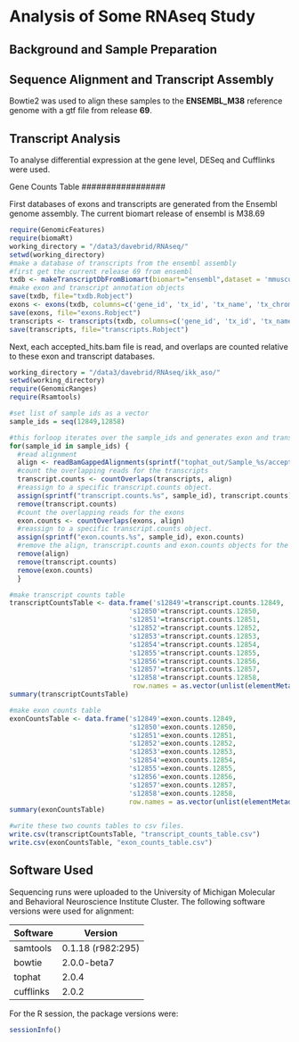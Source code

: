 Analysis of Some RNAseq Study
=============================

Background and Sample Preparation
---------------------------------


Sequence Alignment and Transcript Assembly
------------------------------------------
Bowtie2 was used to align these samples to the **ENSEMBL_M38** reference genome with a gtf file from release **69**.  

Transcript Analysis
-------------------
To analyse differential expression at the gene level, DESeq and Cufflinks were used.  

Gene Counts Table
#################

First databases of exons and transcripts are generated from the Ensembl genome assembly.  The current biomart release of ensembl is M38.69

```r
require(GenomicFeatures)
require(biomaRt)
working_directory = "/data3/davebrid/RNAseq/"
setwd(working_directory)
#make a database of transcripts from the ensembl assembly
#first get the current release 69 from ensembl
txdb <- makeTranscriptDbFromBiomart(biomart="ensembl",dataset = 'mmusculus_gene_ensembl')
#make exon and transcript annotation objects
save(txdb, file="txdb.Robject")
exons <- exons(txdb, columns=c('gene_id', 'tx_id', 'tx_name', 'tx_chrom', 'tx_strand', 'exon_id', 'exon_name', 'cds_id', 'cds_name', 'cds_chrom', 'cds_strand', 'exon_rank'))
save(exons, file="exons.Robject")
transcripts <- transcripts(txdb, columns=c('gene_id', 'tx_id', 'tx_name', 'exon_id', 'exon_name', 'exon_chrom', 'exon_strand', 'cds_id', 'cds_name', 'cds_chrom', 'cds_strand', 'exon_rank'))
save(transcripts, file="transcripts.Robject")
```

Next, each accepted_hits.bam file is read, and overlaps are counted relative to these exon and transcript databases.

```r
working_directory = "/data3/davebrid/RNAseq/ikk_aso/"
setwd(working_directory)
require(GenomicRanges)
require(Rsamtools)

#set list of sample ids as a vector
sample_ids = seq(12849,12858)

#this forloop iterates over the sample_ids and generates exon and transcript counts for each sample_id
for(sample_id in sample_ids) {
  #read alignment
  align <- readBamGappedAlignments(sprintf("tophat_out/Sample_%s/accepted_hits.bam", sample_id))
  #count the overlapping reads for the transcripts
  transcript.counts <- countOverlaps(transcripts, align)
  #reassign to a specific transcript.counts object.
  assign(sprintf("transcript.counts.%s", sample_id), transcript.counts)
  remove(transcript.counts)
  #count the overlapping reads for the exons
  exon.counts <- countOverlaps(exons, align)
  #reassign to a specific transcript.counts object.
  assign(sprintf("exon.counts.%s", sample_id), exon.counts)
  #remove the align, transcript.counts and exon.counts objects for the next loop
  remove(align)
  remove(transcript.counts)
  remove(exon.counts)
  }

#make transcript counts table
transcriptCountsTable <- data.frame('s12849'=transcript.counts.12849, 
                              's12850'=transcript.counts.12850,
                              's12851'=transcript.counts.12851,
                              's12852'=transcript.counts.12852,
                              's12853'=transcript.counts.12853,
                              's12854'=transcript.counts.12854,
                              's12855'=transcript.counts.12855,
                              's12856'=transcript.counts.12856,
                              's12857'=transcript.counts.12857,
                              's12858'=transcript.counts.12858,
                               row.names = as.vector(unlist(elementMetadata(transcripts)['tx_name'])))
summary(transcriptCountsTable)

#make exon counts table
exonCountsTable <- data.frame('s12849'=exon.counts.12849, 
                              's12850'=exon.counts.12850,
                              's12851'=exon.counts.12851,
                              's12852'=exon.counts.12852,
                              's12853'=exon.counts.12853,
                              's12854'=exon.counts.12854,
                              's12855'=exon.counts.12855,
                              's12856'=exon.counts.12856,
                              's12857'=exon.counts.12857,
                              's12858'=exon.counts.12858,
                              row.names = as.vector(unlist(elementMetadata(exons)['exon_name'])))
summary(exonCountsTable)

#write these two counts tables to csv files.
write.csv(transcriptCountsTable, "transcript_counts_table.csv")
write.csv(exonCountsTable, "exon_counts_table.csv")
```

Software Used
-------------

Sequencing runs were uploaded to the University of Michigan Molecular and Behavioral Neuroscience Institute Cluster.  The following software versions were used for alignment:

Software  | Version
----------|---------
samtools  | 0.1.18 (r982:295)
bowtie    | 2.0.0-beta7
tophat    | 2.0.4
cufflinks | 2.0.2

For the R session, the package versions were:
```r
sessionInfo()
```